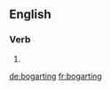 ==English==

===Verb===
{{head|en}}

# {{present participle of|bogart}}

[[de:bogarting]]
[[fr:bogarting]]